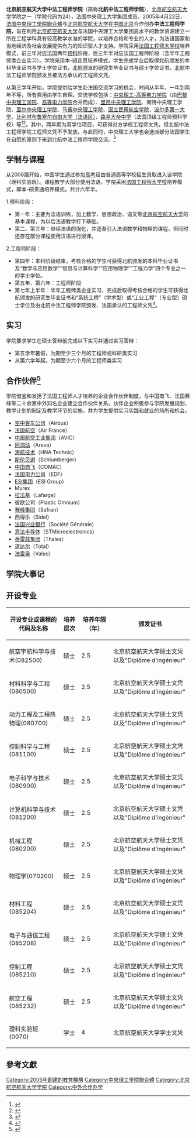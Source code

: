 {{Infobox University |
|名称= 北京航空航天大学中法工程师学院
|外文名 = École Centrale de Pékin{{法语}}<br/>Beihang Sino-French Engineer School{{英语}}
|图像 =
|类型 = [[中外合作办学|中外合作办学]]
|隶属 = [[中央理工学院联合体|中央理工学院联合体]]、[[北京航空航天大学|北航]]
|建立 = 2005年
|院长 = 洪冠新（中方）、Frederic Genty（法方）
|地址 = {{CHN}}[[北京市|北京市]][[海淀区|海淀区]]学院路37号教学2号楼
|邮编 = 100191
|网站 = http://ecpkn.buaa.edu.cn/
}}

'''北京航空航天大学中法工程师学院'''（简称'''北航中法工程师学院'''），[[北京航空航天大学|北京航空航天大学]]学院之一（学院代码为24），法国中央理工大学集团成员。2005年4月22日，[[法国|法国]][[中央理工學院聯合體|中央理工學院聯合體]]与[[北京航空航天大学|北京航空航天大学]]在[[中国|中国]][[北京|北京]]合作创办'''中法工程师学院'''，旨在利用[[北京航空航天大学|北京航空航天大学]]与法国中央理工大学集团高水平的教学资源建立一所在工程学科具有较高教学水准的学院，以培养合格和专业的人才，为法语国家和当地经济及社会发展提供有力的知识型人才支持。学院采用[[大学校_(法国)|法国工程师大学校]]培养模式，前三年对应法国两年[[预科|预科]]阶段，后三年半对应法国工程师阶段（含半年工程师类企业实习）。学院采用本-硕连贯培养模式，学生完成学业后取得北航颁发的本科毕业证书与学士学位证书，北航颁发的研究生毕业证书与硕士学位证书，北航中法工程师学院颁发且被法方承认的工程师文凭。

从第三学年开始，学院提供给学生赴法国交流学习的机会，时间从半年、一年到两年不等，所有费用由学生自理。交流学校包括：[[中央理工-高等电力学院|中央理工-高等电力学院]]（由[[巴黎中央理工学院|巴黎中央理工学院]]、[[高等电力学院|高等电力学院]]合并而成）、[[里昂中央理工学院|里昂中央理工学院]]、南特中央理工学院、[[里尔中央理工学院|里尔中央理工学院]]、[[马赛中央理工学院|马赛中央理工学院]]、[[国立民用航空学院|国立民用航空学院]]、[[波尔多大学|波尔多第一大学]]、[[布鲁塞尔自由大学_(法语区)|比利时布鲁塞尔自由大学（法语区）]]、[[路易大帝中学|路易大帝中学]]（法国顶级工程师预科学校）等<ref>{{cite web |title=预科阶段项目-中法工程师学院 |url=http://ecpkn.buaa.edu.cn/gjhz/xsgjjl/ykjdxm.htm |accessdate=2019-05-12 |archive-date=2019-05-12 |archive-url=https://web.archive.org/web/20190512181817/http://ecpkn.buaa.edu.cn/gjhz/xsgjjl/ykjdxm.htm |dead-url=no }}</ref><ref>{{cite web |title=工程师阶段项目-中法工程师学院 |url=http://ecpkn.buaa.edu.cn/gjhz/xsgjjl/gcsjdxm.htm |accessdate=2019-05-12 |archive-date=2019-05-07 |archive-url=https://web.archive.org/web/20190507072010/http://ecpkn.buaa.edu.cn/gjhz/xsgjjl/gcsjdxm.htm |dead-url=no }}</ref>。其中，两年期为双学位项目，可获得对方学校工程师文凭，但北航中法工程师学院工程师文凭不予发放。与此同时，中央理工大学也会选派部分法国学生在自愿的原则下来到北航中法工程师学院交流。<ref name="北航维基">{{Cite web |url=http://wiki.buaa.edu.cn/index.php/%E4%B8%AD%E6%B3%95%E5%B7%A5%E7%A8%8B%E5%B8%88%E5%AD%A6%E9%99%A2 |title=北航维基：中法工程师学院條目 |accessdate=2010-10-30 |archive-date=2010-12-22 |archive-url=https://web.archive.org/web/20101222041301/http://wiki.buaa.edu.cn/.php/%E4%B8%AD%E6%B3%95%E5%B7%A5%E7%A8%8B%E5%B8%88%E5%AD%A6%E9%99%A2 |dead-url=no }}</ref>

==学制与课程==
从2006届开始，中国学生通过参加[[高考|高考]]经由普通高等学校招生录取进入该学院（理科实验班）。课程教学大部分使用法语，学院采用[[大学校_(法国)|法国工程师大学校]]培养模式，即本-硕贯通培养模式，共计六年半。 

1.预科阶段：

* 第一年：主要为法语训练，加上数学、思想政治、语文等[[北京航空航天大学|北京航空航天大学]]的基本课程，为以后法语教学打下基础。
* 第二、第三年：继续法语的强化，并逐渐引入法语数学和物理的课程，但同时还存在部分课程使用汉语进行授课。

2.工程师阶段：

* 第四年：本科阶段结束，考核合格的学生可获得北航颁发的本科毕业证书及“数学与应用数学”“信息与计算科学”“应用物理学”“工程力学”四个专业之一的学士学位。
* 第五年、第六年：工程师阶段
* 第七年上半年：半年工程师类企业实习，完成后取得考核合格的学生可获得北航颁发的研究生毕业证书和“系统工程”（学术型）或“工业工程”（专业型）硕士学位及由北航中法工程师学院颁发、法国承认的工程师文凭<ref>{{cite web|title=学历学位-中法工程师学院|url=http://ecpkn.buaa.edu.cn/rcpy1/xlxw.htm|accessdate=2019-05-12|archive-url=https://web.archive.org/web/20190520164115/http://ecpkn.buaa.edu.cn/rcpy1/xlxw.htm|archive-date=2019-05-20|dead-url=no}}</ref>。

==实习==
学院要求学生在硕士答辩前完成以下实习并通过实习答辩：
*第五学年暑假，为期至少三个月的工程师或科研类实习
*从第六学年起，为期至少六个月的工程师类实习

==合作伙伴<ref>{{cite web |title=合作伙伴-中法工程师学院 |url=http://ecpkn.buaa.edu.cn/xygk/hzhb.htm |accessdate=2019-05-12 |archive-date=2019-04-20 |archive-url=https://web.archive.org/web/20190420052129/http://ecpkn.buaa.edu.cn/xygk/hzhb.htm |dead-url=no }}</ref>==

学院借鉴和发扬了法国工程师人才培养的企业合作伙伴制度，与中国商飞、法国赛峰等二十余家中外知名企业建立合作伙伴关系。伙伴企业积极参与学院发展规划、教学计划的制定及教学环节的实施，并为学生提供实习实践和就业的场所和机会。

*[[空中客车公司|空中客车公司]]（Airbus）
*[[法国航空|法国航空]]（Air France）
*[[中国航空工业集团|中国航空工业集团]]（AVIC）
*[[阿海珐|阿海珐]]（Areva）
*[[海南航空|海航技术]]（HNA Technic）
*[[斯伦贝谢|斯伦贝谢]]（Schlumberger）
*[[中国商飞|中国商飞]]（COMAC）
*[[法国电力公司|法国电力公司]]（EDF）
*[[ESI集团|ESI集团]]（ESI Group）
*Murex
*[[拉法基|拉法基]]（Lafarge）
*彼欧公司（Plastic Omnium）
*[[赛峰集团|赛峰集团]]（Safran）
*西得乐（Sidel）
*[[法国兴业银行|法国兴业银行]]（Société Générale）
*[[意法半导体|意法半导体]]（STMicroelectronics）
*[[泰雷兹集团|泰雷兹集团]]（Thales）
*[[道达尔|道达尔]]（Total）
*[[法雷奥|法雷奥]]（Valeo）

==学院大事记==

{{fact|

2004-11-02

北京航空航天大学与法国中央理工大学集团签约创建中法工程师学院

2005-04-22

中法工程师学院成立

2005-09-06

中法工程师学院首批学生入学

2007-02-01

法国高等教育与科研部部长来访

2007-04-16

首届北航—法国中央理工大学集团科技研讨会召开

2008-01-24

中法工程师学院举行“合作伙伴开放日”

2008-02-29

中法工程师学院基础教学实验中心建成并投入使用

2008-03-01

首届道达尔—北航中法工程师学院越野挑战赛举行

2008-04-01

卢森堡经济发展委员会代表团来访

2008-04-08

法国赛峰集团高管代表团来访

2008-04-08

阿尔斯通公司—北航中法工程师学院合作伙伴签字仪式举行

2008-10-20

中法工程师学院举行中方院长见面会

2008-10-25

中法工程师学院首届工程师阶段学生开学典礼举行

2008-10-25

法国著名雕塑《风之舞》落户中法

2009-01-08

中国驻法国大使馆公使衔教育参赞朱小玉女士来访

2009-02-24

国家级教学名师钱伯初教授 为中法工程师学院学生授课

2009-03-04

中国商用飞机有限责任公司成为中法工程师学院合作伙伴

2009-03-15

第二届道达尔—北航中法工程师学院越野挑战赛举行

2009-06-10

中法工程科学实验室成立备忘录签署仪式举行

2009-06-12

中法工程师学院“中法一号”无人机成功试飞

2009-06-13

中法工程师学院首届本科生毕业典礼

2009-06-26

中法工程师学院第二批学生赴法

2009-07-29

中法工程师学院学生赴合作伙伴企业进行暑期实习

2009-10-21

中法工程师学院法方院长张多雷荣获中国2009年度国家“友谊奖”

2009-11-04

欧洲宇航防务集团总裁来访

2009-12-14

法国工程师职衔委员会主席来访

2009-12-20

中法工程师学院大力引进海外优秀人才

2009-12-22

法国总理弗朗索瓦·菲永参观北航中法工程师学院

2010-03-21

第三届道达尔—北航中法工程师学院越野挑战赛举行

2010-04-29

法国教育部部长来访

2010-05-17

贝阿特丽丝·迪迪耶教授做客“北航大讲堂”阐述 “何为法国文化”

2010-05-22

中法工程师学院“中法二号”无人机试飞成功

2010-05-24

怀进鹏校长率团访问法国教育研究部和法国中央理工大学

2010-05-26

中法工程师学院张巍荣获国家优秀自费留学生奖学金

2010-06-07

法国前总理让-皮埃尔·拉法兰来访

2010-06-14

法国教育部工程师职衔委员会来中法工程师学院评估认证

2010-06-15

怀进鹏校长会见法国驻中国大使

2010-06-22

中法工程师学院荣获多项北航基础科研业务费项目支持

2010-07-05

法国高等教育与科研部部长来访

2010-07-13

中法工程师学院四名法语教师获批法国驻华使馆项目赴法进修

2010-07-21

法国中法友好委员会及参议院代表团来访

2010-08-28

中法工程师学院第三批学生赴法

2010-09-21

中法工程师学院与法国欧洲宇航防务集团签署合作伙伴协议

2010-10-10

第四届道达尔—北航中法工程师学院越野挑战赛举行

2010-10-12

中法工程师学院学生在2010年Scilab-OW2开源软件设计大赛中荣获三等奖

2010-10-15

中法工程师学院顺利通过法国教育部工程师职衔委员会认证

2010-10-18

中法工程师学院举行首届学生科技实践成果汇报会

2010-10-22

怀进鹏校长应邀参加首届中法高等教育论坛

2010-10-23

中国商飞总经理金壮龙参加中法工程师学院联合管理委员会会议

2010-12-01

中法工程师学院多名教师获“我爱我师”荣誉称号

2011-03-02

对法科技交流合作与创新研讨会在我校举行

2011-04-09

中法工程师学院师生代表赴西昌卫星发射中心参观

2011-04-22

中法联合实验室第一次管委会召开，张军副校长当选为实验室主任

2011-04-25

对法科技合作联盟第一次筹备会召开，我校被推选为理事长单位

2012-01-07

北航中法工程师学院培养出首届毕业生

2012-03-23

我校法国研究中心列入教育部国别研究培育基地

2012-03-27

法国教育部代表团考察中法工程师学院

2012-03-28

中法工程师学院应邀参加第十八届中法经济研讨会

L’Ecole Centrale de Pékin participe au 18e séminaire de l’économie sino-français

2012-07-10

法国外交部部长洛朗·法比尤斯访问我院

2012-07-23

中法工程师学院育人模式成为教育部高等学校师资培训经典案例

|date=2016-05}}

==开设专业==
{| class="wikitable"
|-
! 开设专业或课程的代码及名称 !! 培养层次 !! 培养年限（年） !! 颁发证书
|-
| 航空宇航科学与技术(082500) || 硕士 || 2.5 || 北京航空航天大学硕士文凭 以及"Diplôme d'ingénieur"
|-
| 材料科学与工程(080500) || 硕士 || 2.5 || 北京航空航天大学硕士文凭 以及"Diplôme d'ingénieur"
|-
| 动力工程及工程热物理(080700)  || 硕士 || 2.5 || 北京航空航天大学硕士文凭 以及"Diplôme d'ingénieur"
|-
| 控制科学与工程(081100)  || 硕士 || 2.5 || 北京航空航天大学硕士文凭 以及"Diplôme d'ingénieur"
|-
| 电子科学与技术(080900)  || 硕士 || 2.5 || 北京航空航天大学硕士文凭 以及"Diplôme d'ingénieur"
|-
| 计算机科学与技术(081200)  || 硕士 || 2.5 || 北京航空航天大学硕士文凭 以及"Diplôme d'ingénieur"
|-
| 机械工程(080200)|| 硕士 || 2.5 || 北京航空航天大学硕士文凭 以及"Diplôme d'ingénieur"
|-
| 物理学(070200)|| 硕士 || 2.5 || 北京航空航天大学硕士文凭 以及"Diplôme d'ingénieur"
|-
| 材料工程(085204)|| 硕士 || 2.5 || 北京航空航天大学硕士文凭 以及"Diplôme d'ingénieur"
|-
| 电子与通信工程(085208)|| 硕士 || 2.5 || 北京航空航天大学硕士文凭 以及"Diplôme d'ingénieur"
|-
| 控制工程(085210)|| 硕士 || 2.5 || 北京航空航天大学硕士文凭 以及"Diplôme d'ingénieur"
|-
| 航空工程(085232)|| 硕士 || 2.5 || 北京航空航天大学硕士文凭 以及"Diplôme d'ingénieur"
|-
| 理科实验班(0070) || 学士 || 4 || 北京航空航天大学学士文凭
|}


==參考文獻==
<div class="references-small">
<references></references>
</div>

{{Groupe Centrale}}
[[Category:2005年創建的教育機構|Category:2005年創建的教育機構]]
[[Category:中央理工學院聯合體|Category:中央理工學院聯合體]]
[[Category:北京航空航天大学学院|Category:北京航空航天大学学院]]
[[Category:中外合作办学|Category:中外合作办学]]